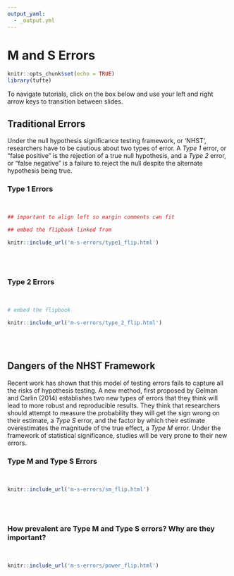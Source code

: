 ```yaml
---
output_yaml:
  - _output.yml
---
```


# M and S Errors {-}

<!-- Somewhat concerned about errors caused by the failure to include Tufte fonts, as in Robert's previous header. -->

```r
knitr::opts_chunk$set(echo = TRUE)
library(tufte)
```

To navigate tutorials, click on the box below and use your left and right arrow keys to transition between slides. 

## Traditional Errors

Under the null hypothesis significance testing framework, or 'NHST', researchers have to be cautious about two types of error. A *Type 1* error, or "false positive" is the rejection of a true null hypothesis, and a *Type 2* error, or "false negative" is a failure to reject the null despite the alternate hypothesis being true. 


### Type 1 Errors

<br/>
```r

## important to align left so margin comments can fit

## embed the flipbook linked from 

knitr::include_url('m-s-errors/type1_flip.html')

```

<br/><br/>

### Type 2 Errors

<br/>
```r



# embed the flipbook

knitr::include_url('m-s-errors/type_2_flip.html')

```

<br/><br/>

## Dangers of the NHST Framework

Recent work has shown that this model of testing errors fails to capture all the risks of hypothesis testing. A new method, first proposed by Gelman and Carlin (2014) establishes two new types of errors that they think will lead to more robust and reproducible results. They think that researchers should attempt to measure the probability they will get the sign wrong on their estimate, a *Type S* error, and the factor by which their estimate overestimates the magnitude of the true effect, a *Type M* error. Under the framework of statistical significance, studies will be very prone to their new errors.

### Type M and Type S Errors

<br/>
```r


knitr::include_url('m-s-errors/sm_flip.html')

```

<br/><br/>

### How prevalent are Type M and Type S errors? Why are they important?

<br/>
```r

knitr::include_url('m-s-errors/power_flip.html')

```

